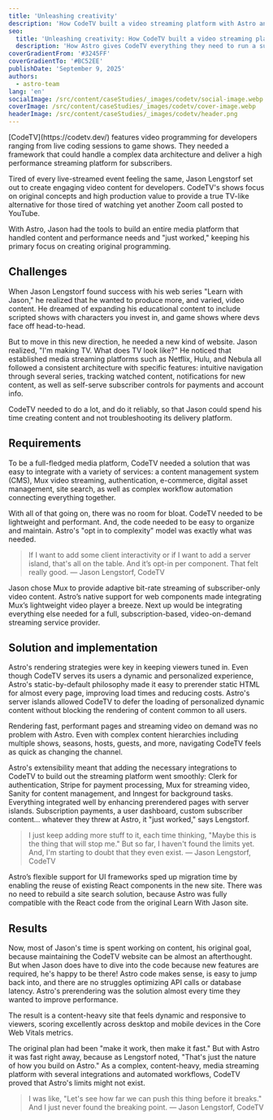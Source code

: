 ```yaml
---
title: 'Unleashing creativity'
description: 'How CodeTV built a video streaming platform with Astro and Mux'
seo:
  title: 'Unleashing creativity: How CodeTV built a video streaming platform with Astro and Mux'
  description: 'How Astro gives CodeTV everything they need to run a subscription-based TV service.'
coverGradientFrom: '#3245FF'
coverGradientTo: '#BC52EE'
publishDate: 'September 9, 2025'
authors:
  - astro-team
lang: 'en'
socialImage: /src/content/caseStudies/_images/codetv/social-image.webp
coverImage: /src/content/caseStudies/_images/codetv/cover-image.webp
headerImage: /src/content/caseStudies/_images/codetv/header.png
---
```



<div class="space-y-8 text-white">
	<div class="text-2xl leading-normal tracking-normal text-astro-gray-100">
		[CodeTV](https://codetv.dev/) features video programming for developers
		ranging from live coding sessions to game shows. They needed a framework
		that could handle a complex data architecture and deliver a high performance
		streaming platform for subscribers.
	</div>
</div>

Tired of every live-streamed event feeling the same, Jason Lengstorf set out to create engaging video content for developers.
CodeTV's shows focus on original concepts and high production value to provide a true TV-like alternative for those tired of watching yet another Zoom call posted to YouTube.

With Astro, Jason had the tools to build an entire media platform that handled content and performance needs and "just worked," keeping his primary focus on creating original programming.

<ImageFigure caption="CodeTV’s offerings include multiple types of shows.">
	<BlogContentImage
		src={showsGraphic}
		alt="Four TV screens featuring CodeTV shows: Web Dev Challenge, Leet Heat, Learn With Jason, and Unspoken Tech."
	/>
</ImageFigure>

## Challenges

When Jason Lengstorf found success with his web series "Learn with Jason," he realized that he wanted to produce more, and varied, video content. He dreamed of expanding his educational content to include scripted shows with characters you invest in, and game shows where devs face off head-to-head.

But to move in this new direction, he needed a new kind of website. Jason realized, "I'm making TV. What does TV look like?" He noticed that established media streaming platforms such as Netflix, Hulu, and Nebula all followed a consistent architecture with specific features: intuitive navigation through several series, tracking watched content, notifications for new content, as well as self-serve subscriber controls for payments and account info.

CodeTV needed to do a lot, and do it reliably, so that Jason could spend his time creating content and not troubleshooting its delivery platform.

## Requirements

To be a full-fledged media platform, CodeTV needed a solution that was easy to integrate with a variety of services: a content management system (CMS), Mux video streaming, authentication, e-commerce, digital asset management, site search, as well as complex workflow automation connecting everything together.

With all of that going on, there was no room for bloat. CodeTV needed to be lightweight and performant. And, the code needed to be easy to organize and maintain. Astro's "opt in to complexity" model was exactly what was needed.

<Blockquote>
	<Fragment slot="quote">
		If I want to add some client interactivity or if I want to add a server
		island, that's all on the table. And it’s opt-in per component. That felt
		really good.
	</Fragment>
	<Fragment slot="caption">— Jason Lengstorf, CodeTV</Fragment>
</Blockquote>

Jason chose Mux to provide adaptive bit-rate streaming of subscriber-only video content.
Astro’s native support for web components made integrating Mux’s lightweight video player a breeze. Next up would be integrating everything else needed for a full, subscription-based, video-on-demand streaming service provider.

## Solution and implementation

Astro's rendering strategies were key in keeping viewers tuned in. Even though CodeTV serves its users a dynamic and personalized experience, Astro's static-by-default philosophy made it easy to prerender static HTML for almost every page, improving load times and reducing costs.
Astro's server islands allowed CodeTV to defer the loading of personalized dynamic content without blocking the rendering of content common to all users.

Rendering fast, performant pages and streaming video on demand was no problem with Astro. Even with complex content hierarchies including multiple shows, seasons, hosts, guests, and more, navigating CodeTV feels as quick as changing the channel.

Astro's extensibility meant that adding the necessary integrations to CodeTV to build out the streaming platform went smoothly: Clerk for authentication, Stripe for payment processing, Mux for streaming video, Sanity for content management, and Inngest for background tasks.
Everything integrated well by enhancing prerendered pages with server islands.
Subscription payments, a user dashboard, custom subscriber content… whatever they threw at Astro, it "just worked," says Lengstorf.

<Blockquote>
	<Fragment slot="quote">
		I just keep adding more stuff to it, each time thinking, "Maybe this is the
		thing that will stop me." But so far, I haven't found the limits yet. And,
		I'm starting to doubt that they even exist.
	</Fragment>
	<Fragment slot="caption">— Jason Lengstorf, CodeTV</Fragment>
</Blockquote>

Astro’s flexible support for UI frameworks sped up migration time by enabling the reuse of existing React components in the new site.
There was no need to rebuild a site search solution, because Astro was fully compatible with the React code from the original Learn With Jason site.

## Results

Now, most of Jason's time is spent working on content, his original goal, because maintaining the CodeTV website can be almost an afterthought.
But when Jason does have to dive into the code because new features are required, he's happy to be there! Astro code makes sense, is easy to jump back into, and there are no struggles optimizing API calls or database latency.
Astro's prerendering was the solution almost every time they wanted to improve performance.

The result is a content-heavy site that feels dynamic and responsive to viewers, scoring excellently across desktop and mobile devices in the Core Web Vitals metrics.

<ImageFigure caption="Real-world Core Web Vital metrics collected from the CrUX Report. CodeTV has good performance on desktop and mobile in the key metrics: Largest Contentful Paint, Interaction to Next Paint, and Cumulative Layout Shift.">
	<BlogContentImage
		src={coreWebVitalsGraphic}
		alt="Real World Core Web Vitals (p75): 1.5s LCP, 45ms INP, 0.0 CLS."
	/>
</ImageFigure>

The original plan had been "make it work, then make it fast." But with Astro it was fast right away, because as Lengstorf noted, "That's just the nature of how you build on Astro." As a complex, content-heavy, media streaming platform with several integrations and automated workflows, CodeTV proved that Astro's limits might not exist.

<Blockquote>
	<Fragment slot="quote">
		I was like, "Let's see how far we can push this thing before it breaks." And
		I just never found the breaking point.
	</Fragment>
	<Fragment slot="caption">— Jason Lengstorf, CodeTV</Fragment>
</Blockquote>

